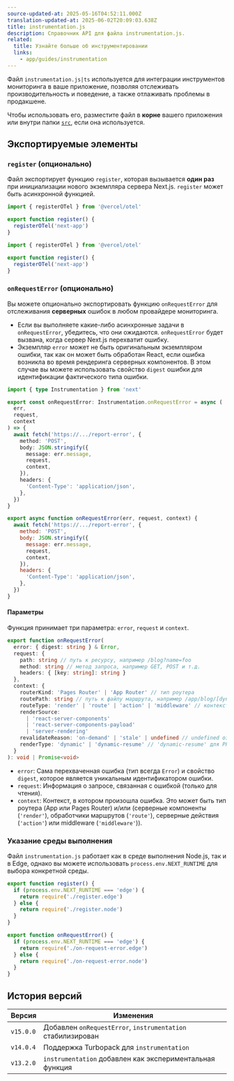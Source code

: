 ```yaml
---
source-updated-at: 2025-05-16T04:52:11.000Z
translation-updated-at: 2025-06-02T20:09:03.638Z
title: instrumentation.js
description: Справочник API для файла instrumentation.js.
related:
  title: Узнайте больше об инструментировании
  links:
    - app/guides/instrumentation
---
```


Файл `instrumentation.js|ts` используется для интеграции инструментов мониторинга в ваше приложение, позволяя отслеживать производительность и поведение, а также отлаживать проблемы в продакшене.

Чтобы использовать его, разместите файл в **корне** вашего приложения или внутри папки [`src`](/docs/app/api-reference/file-conventions/src-folder), если она используется.

## Экспортируемые элементы

### `register` (опционально)

Файл экспортирует функцию `register`, которая вызывается **один раз** при инициализации нового экземпляра сервера Next.js. `register` может быть асинхронной функцией.

```ts filename="instrumentation.ts" switcher
import { registerOTel } from '@vercel/otel'

export function register() {
  registerOTel('next-app')
}
```

```js filename="instrumentation.js" switcher
import { registerOTel } from '@vercel/otel'

export function register() {
  registerOTel('next-app')
}
```

### `onRequestError` (опционально)

Вы можете опционально экспортировать функцию `onRequestError` для отслеживания **серверных** ошибок в любом провайдере мониторинга.

- Если вы выполняете какие-либо асинхронные задачи в `onRequestError`, убедитесь, что они ожидаются. `onRequestError` будет вызвана, когда сервер Next.js перехватит ошибку.
- Экземпляр `error` может не быть оригинальным экземпляром ошибки, так как он может быть обработан React, если ошибка возникла во время рендеринга серверных компонентов. В этом случае вы можете использовать свойство `digest` ошибки для идентификации фактического типа ошибки.

```ts filename="instrumentation.ts" switcher
import { type Instrumentation } from 'next'

export const onRequestError: Instrumentation.onRequestError = async (
  err,
  request,
  context
) => {
  await fetch('https://.../report-error', {
    method: 'POST',
    body: JSON.stringify({
      message: err.message,
      request,
      context,
    }),
    headers: {
      'Content-Type': 'application/json',
    },
  })
}
```

```js filename="instrumentation.js" switcher
export async function onRequestError(err, request, context) {
  await fetch('https://.../report-error', {
    method: 'POST',
    body: JSON.stringify({
      message: err.message,
      request,
      context,
    }),
    headers: {
      'Content-Type': 'application/json',
    },
  })
}
```

#### Параметры

Функция принимает три параметра: `error`, `request` и `context`.

```ts filename="Types"
export function onRequestError(
  error: { digest: string } & Error,
  request: {
    path: string // путь к ресурсу, например /blog?name=foo
    method: string // метод запроса, например GET, POST и т.д.
    headers: { [key: string]: string }
  },
  context: {
    routerKind: 'Pages Router' | 'App Router' // тип роутера
    routePath: string // путь к файлу маршрута, например /app/blog/[dynamic]
    routeType: 'render' | 'route' | 'action' | 'middleware' // контекст, в котором произошла ошибка
    renderSource:
      | 'react-server-components'
      | 'react-server-components-payload'
      | 'server-rendering'
    revalidateReason: 'on-demand' | 'stale' | undefined // undefined означает обычный запрос без ревалидации
    renderType: 'dynamic' | 'dynamic-resume' // 'dynamic-resume' для PPR
  }
): void | Promise<void>
```

- `error`: Сама перехваченная ошибка (тип всегда `Error`) и свойство `digest`, которое является уникальным идентификатором ошибки.
- `request`: Информация о запросе, связанная с ошибкой (только для чтения).
- `context`: Контекст, в котором произошла ошибка. Это может быть тип роутера (App или Pages Router) и/или (серверные компоненты (`'render'`), обработчики маршрутов (`'route'`), серверные действия (`'action'`) или middleware (`'middleware'`)).

### Указание среды выполнения

Файл `instrumentation.js` работает как в среде выполнения Node.js, так и в Edge, однако вы можете использовать `process.env.NEXT_RUNTIME` для выбора конкретной среды.

```js filename="instrumentation.js"
export function register() {
  if (process.env.NEXT_RUNTIME === 'edge') {
    return require('./register.edge')
  } else {
    return require('./register.node')
  }
}

export function onRequestError() {
  if (process.env.NEXT_RUNTIME === 'edge') {
    return require('./on-request-error.edge')
  } else {
    return require('./on-request-error.node')
  }
}
```

## История версий

| Версия    | Изменения                                                 |
| --------- | -------------------------------------------------------- |
| `v15.0.0` | Добавлен `onRequestError`, `instrumentation` стабилизирован |
| `v14.0.4` | Поддержка Turbopack для `instrumentation`                |
| `v13.2.0` | `instrumentation` добавлен как экспериментальная функция |
